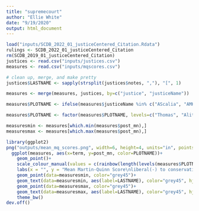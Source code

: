 ```yaml
---
title: "supremecourt"
author: "Ellie White"
date: "9/19/2020"
output: html_document
---
```


```r
load("inputs/SCDB_2022_01_justiceCentered_Citation.Rdata")
rulings <- SCDB_2022_01_justiceCentered_Citation
rm(SCDB_2019_01_justiceCentered_Citation)
justices <- read.csv("inputs/justices.csv")
measures <- read.csv("inputs/mqscores.csv")

# clean up, merge, and make pretty
justices$LASTNAME <- sapply(strsplit(justices$notes, ","), "[", 1)

measures <- merge(measures, justices, by=c("justice", "justiceName"))
```

```r
measures$PLOTNAME <- ifelse(measures$justiceName %in% c("AScalia", "AMKennedy", "CThomas", "RBGinsburg", "SGBreyer", "JGRoberts", "SAAlito", "SSotomayor", "EKagan", "NMGorsuch", "BMKavanaugh", "ACBarrett"), measures$LASTNAME, "Other")

measures$PLOTNAME <- factor(measures$PLOTNAME, levels=c("Thomas", "Alito", "Scalia", "Barrett", "Gorsuch", "Kavanaugh", "Kennedy", "Roberts", "Kagan", "Breyer","Ginsburg","Sotomayor", "Other"))

measuresmin <- measures[which.min(measures$post_mn),]
measuresmax <- measures[which.max(measures$post_mn),]

library(ggplot2)
png("outputs/mean_mq_scores.png", width=6, height=4, units="in", pointsize=8, res=900)
  ggplot(measures, aes(x=term, y=post_mn, color=PLOTNAME))+
    geom_point()+
    scale_colour_manual(values = c(rainbow(length(levels(measures$PLOTNAME))-1), "grey75"), name = "") + 
    labs(x = "", y = "Mean Martin-Quinn Score\nliberal(-) to conservative(+)")+
    geom_point(data=measuresmin, color="grey45")+
    geom_text(data=measuresmin, aes(label=LASTNAME), color="grey45", hjust=0.5, vjust=-0.75, size=3)+
    geom_point(data=measuresmax, color="grey45")+
    geom_text(data=measuresmax, aes(label=LASTNAME), color="grey45", hjust=0.5, vjust=-0.75, size=3)+
    theme_bw()
dev.off()
```






